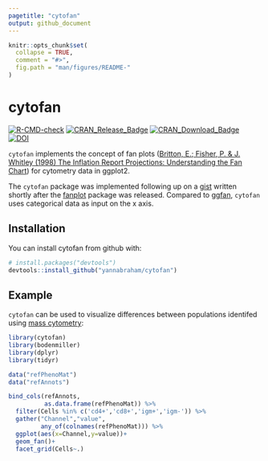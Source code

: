 ```yaml
---
pagetitle: "cytofan"
output: github_document
---
```


```r
knitr::opts_chunk$set(
  collapse = TRUE,
  comment = "#>",
  fig.path = "man/figures/README-"
)
```

# cytofan

[![R-CMD-check](https://github.com/yannabraham/cytofan/actions/workflows/R-CMD-check.yaml/badge.svg)](https://github.com/yannabraham/cytofan/actions/workflows/R-CMD-check.yaml)
[![CRAN_Release_Badge](http://www.r-pkg.org/badges/version-ago/cytofan)](https://CRAN.R-project.org/package=cytofan)
[![CRAN_Download_Badge](http://cranlogs.r-pkg.org/badges/cytofan)](https://CRAN.R-project.org/package=cytofan)
[![DOI](https://zenodo.org/badge/DOI/10.5281/zenodo.3557320.svg)](https://doi.org/10.5281/zenodo.3557320)

`cytofan` implements the concept of fan plots ([Britton, E.; Fisher, P. & J. Whitley (1998) The Inflation Report Projections: Understanding the Fan Chart](https://www.bankofengland.co.uk/quarterly-bulletin/1998/q1/the-inflation-report-projections-understanding-the-fan-chart)) for cytometry data in ggplot2.

The `cytofan` package was implemented following up on a [gist](https://gist.github.com/yannabraham/6f8474ab32e8eec63c2e) written shortly after the [fanplot](https://cran.r-project.org/package=fanplot) package was released. Compared to [ggfan](https://cran.r-project.org/package=ggfan), `cytofan` uses categorical data as input on the x axis.

## Installation

You can install cytofan from github with:

```r
# install.packages("devtools")
devtools::install_github("yannabraham/cytofan")
```

## Example

`cytofan` can be used to visualize differences between populations identifed using [mass cytometry](https://doi.org/10.1038/nbt.2317):

```r
library(cytofan)
library(bodenmiller)
library(dplyr)
library(tidyr)

data("refPhenoMat")
data("refAnnots")

bind_cols(refAnnots,
          as.data.frame(refPhenoMat)) %>%
  filter(Cells %in% c('cd4+','cd8+','igm+','igm-')) %>%
  gather("Channel","value",
         any_of(colnames(refPhenoMat))) %>%
  ggplot(aes(x=Channel,y=value))+
  geom_fan()+
  facet_grid(Cells~.)
```
